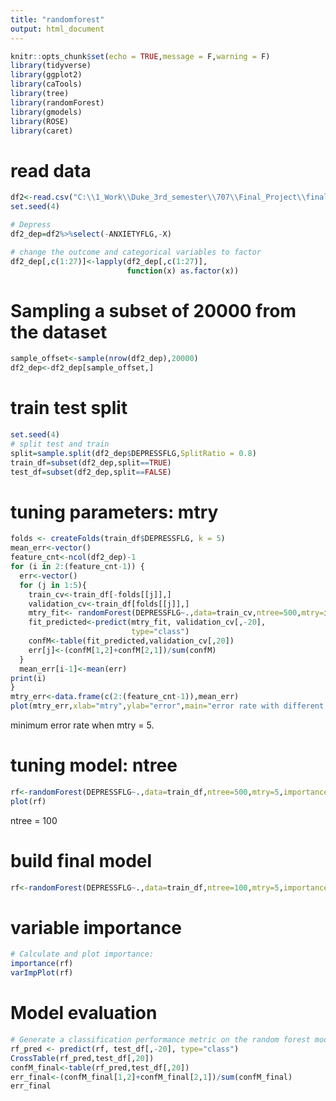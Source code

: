 ```yaml
---
title: "randomforest"
output: html_document
---
```


```r
knitr::opts_chunk$set(echo = TRUE,message = F,warning = F)
library(tidyverse)
library(ggplot2)
library(caTools)
library(tree)
library(randomForest)
library(gmodels) 
library(ROSE)
library(caret)
```

# read data
```r
df2<-read.csv("C:\\1_Work\\Duke_3rd_semester\\707\\Final_Project\\final_code\\mh_data.csv")
set.seed(4)

# Depress
df2_dep=df2%>%select(-ANXIETYFLG,-X)

# change the outcome and categorical variables to factor
df2_dep[,c(1:27)]<-lapply(df2_dep[,c(1:27)], 
                          function(x) as.factor(x))
```

# Sampling a subset of 20000 from the dataset
```r
sample_offset<-sample(nrow(df2_dep),20000)
df2_dep<-df2_dep[sample_offset,]
```

# train test split
```r
set.seed(4)
# split test and train
split=sample.split(df2_dep$DEPRESSFLG,SplitRatio = 0.8)
train_df=subset(df2_dep,split==TRUE)
test_df=subset(df2_dep,split==FALSE)
```

# tuning parameters: mtry
```r
folds <- createFolds(train_df$DEPRESSFLG, k = 5)
mean_err<-vector()
feature_cnt<-ncol(df2_dep)-1
for (i in 2:(feature_cnt-1)) {
  err<-vector()
  for (j in 1:5){
    train_cv<-train_df[-folds[[j]],]
    validation_cv<-train_df[folds[[j]],]
    mtry_fit<- randomForest(DEPRESSFLG~.,data=train_cv,ntree=500,mtry=i,importance=TRUE)
    fit_predicted<-predict(mtry_fit, validation_cv[,-20],
                           type="class")
    confM<-table(fit_predicted,validation_cv[,20])
    err[j]<-(confM[1,2]+confM[2,1])/sum(confM)
  }
  mean_err[i-1]<-mean(err)
print(i)
}
mtry_err<-data.frame(c(2:(feature_cnt-1)),mean_err)
plot(mtry_err,xlab="mtry",ylab="error",main="error rate with different mtry",type="l")
```
minimum error rate when mtry = 5.

# tuning model: ntree
```r
rf<-randomForest(DEPRESSFLG~.,data=train_df,ntree=500,mtry=5,importance=TRUE)
plot(rf)
```
ntree = 100

# build final model
```r
rf<-randomForest(DEPRESSFLG~.,data=train_df,ntree=100,mtry=5,importance=TRUE)
```

# variable importance
```r
# Calculate and plot importance:
importance(rf)
varImpPlot(rf)
```

# Model evaluation
```r
# Generate a classification performance metric on the random forest model:
rf_pred <- predict(rf, test_df[,-20], type="class")
CrossTable(rf_pred,test_df[,20])
confM_final<-table(rf_pred,test_df[,20])
err_final<-(confM_final[1,2]+confM_final[2,1])/sum(confM_final)
err_final
```